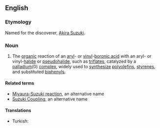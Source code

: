 ==English==

===Etymology===
Named for the discoverer, [[w:Akira Suzuki|Akira Suzuki]].

===Noun===
{{wikipedia}}
{{en-noun|sg=[[Suzuki]] [[reaction]]}}

# {{chemistry}} The [[organic]] reaction of an [[aryl]]- or [[vinyl]]-[[boronic acid]] with an aryl- or vinyl-[[halide]] or [[pseudohalide]], such as [[triflate]]s, catalyzed by a [[palladium]](0) [[complex]], widely used to [[synthesize]] [[polyolefin]]s, [[styrene]]s, and substituted [[biphenyl]]s.

====Related terms====
* [[Miyaura-Suzuki reaction]], an alternative name
* [[Suzuki Coupling]], an alternative name

====Translations====
{{trans-top|organic reaction}}
* Turkish: {{t-|tr|Suzuki tepkimesi}}
{{trans-mid}}
{{trans-bottom}}